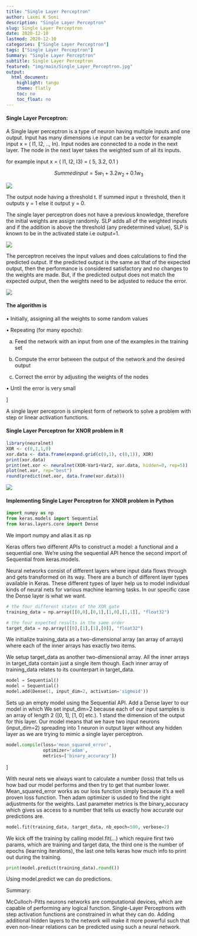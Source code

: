 ```yaml
---
title: "Single Layer Perceptron"
author: Laxmi K Soni 
description: "Single Layer Perceptron"
slug: Single Layer Perceptron
date: 2020-12-10
lastmod: 2020-12-10
categories: ["Single Layer Perceptron"]
tags: ["Single Layer Perceptron"]
Summary: "Single Layer Perceptron"
subtitle: Single Layer Perceptron
featured: "img/main/Single_Layer_Perceptron.jpg"
output:
  html_document:
    highlight: tango
    theme: flatly
    toc: no
    toc_float: no
---
```



#### Single Layer Perceptron:

A Single layer perceptron is a type of neuron having multiple inputs and one output. Input has many dimensions i.e input
can be a vector for example  input x = ( I1, I2, .., In). Input nodes are connected to a node in the next layer. The
node in the next layer takes the weighted sum of all its inputs.


for example input x = ( I1, I2, I3) = ( 5, 3.2, 0.1 )

$$Summedinput = 5 w_1 + 3.2 w_2 + 0.1w_3 $$

![](/img/main/perceptronex.jpg)

The output node having a threshold t. If summed input ≥ threshold, then it outputs y = 1 else it output y = 0.

The single layer perceptron does not have a previous knowledge, therefore the initial weights are assign randomly. 
SLP adds all of the weighted inputs and if the addition is above the threshold (any predetermined value), SLP is known to be in the activated state i.e output=1. 	

![](/img/main/Perceptron_3.png)

The perceptron receives the input values and does calculations to find the predicted output. If the predicted output is the same as that of the  expected output, then the performance is considered satisfactory and no changes to the weights are made. But, if the predicted output does not match the expected output, then the weights need to be adjusted to reduce the error. 


![](/img/main/weight_adjestment_perceptron.png)

#### The algorithm is

• Initially, assigning all the weights to some random values

• Repeating (for many epochs):

  a) Feed the network with an input from one of the examples in the training set

  b) Compute the error between the output of the network and the desired output
  
  c) Correct the error by adjusting the weights of the nodes
  
• Until the error is very small

]

A single layer percepron is simplest form of network to solve a problem with step or linear activation functions.


#### Single Layer Perceptron for XNOR problem in R

```r
library(neuralnet)
XOR <- c(0,1,1,0)
xor.data <- data.frame(expand.grid(c(0,1), c(0,1)), XOR)
print(xor.data)
print(net.xor <- neuralnet(XOR~Var1+Var2, xor.data, hidden=0, rep=5))
plot(net.xor, rep="best")
round(predict(net.xor, data.frame(xor.data)))

```


![](/img/main/Perceptron_R_XOR.png)

#### Implementing Single Layer Perceptron for XNOR problem in Python


```python
import numpy as np
from keras.models import Sequential
from keras.layers.core import Dense
```

We import numpy and alias it as np

Keras offers two different APIs to construct a model: a functional and a sequential one. We’re using the sequential API hence the second import of Sequential from keras.models.

Neural networks consist of different layers where input data flows through and gets transformed on its way. There are a bunch of different layer types available in Keras. These different types of layer help us to model individual kinds of neural nets for various machine learning tasks. In our specific case the Dense layer is what we want. 


```python
# the four different states of the XOR gate
training_data = np.array([[0,0],[0,1],[1,0],[1,1]], "float32")

# the four expected results in the same order
target_data = np.array([[0],[1],[1],[0]], "float32")
```

We initialize training_data as a two-dimensional array (an array of arrays) where each of the inner arrays has exactly two items. 

We setup target_data as another two-dimensional array. All the inner arrays in target_data contain just a single item though. Each inner array of training_data relates to its counterpart in target_data. 


```python

model = Sequential()
model = Sequential()
model.add(Dense(1, input_dim=2, activation='sigmoid'))


```

Sets up an empty model using the Sequential API. Add a Dense layer to our model in which We set input_dim=2 because each of our input samples is an array of length 2 ([0, 1], [1, 0] etc.). 1 stand  the dimension of the output for this layer. Our model means that we have two input neurons (input_dim=2) spreading into 1 neuron in output layer without any hidden layer as we are trying to mimic a single layer perceptron.

  


```python

model.compile(loss='mean_squared_error',
              optimizer='adam',
              metrics=['binary_accuracy'])
```

]

With neural nets we always want to calculate a number (loss) that tells us how bad our model performs and then try to get that number lower.
Mean_squared_error works as our loss function simply because it’s a well proven loss function. Then adam optimizer is usded to find the right adjustments for the weights. Last parameter metrics is the binary_accuracy which gives us access to a number that tells us exactly how accurate our predictions are.




```python

model.fit(training_data, target_data, nb_epoch=500, verbose=2)

```

We kick off the training by calling model.fit(...) which require first two params, which are training and target data, the third one is the number of epochs (learning iterations), the last one tells keras how much info to print out during the training.


```python

print(model.predict(training_data).round())

```

Using model.predict we can do predictions.


Summary:

McCulloch-Pitts neurons networks are computational devices, which are capable of performing any logical function. Single-Layer Perceptrons 
with step activation functions are constrained in what they can do. Adding additional hidden layers to the network will make it more powerful such that even non-linear relations can be predicted using such a neural network.


